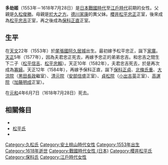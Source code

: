 {{東亞女性歷史人物
|名稱 = 多劫姬
|身份 =
|國家 = [[日本|日本]]
|時代 = [[日本戰國時代|日本戰國時代]]—[[江戶時代|江戶時代]]前期
|屆數 =
|前任 = 
|繼任 = 
|圖片名稱 =
|圖片大小 =
|圖片說明 =
|姓=
|名=
|姓名=
|字=
|最高職務 =
|封爵 =
|封號 =
|位號=
|位階=
|品階=
|御稱號 =<!--日本皇族之稱號-->
|宮號1 =<!--日本皇族之宮號-->
|封地 =
|湯沐邑 =
|神號 =
|尊號 =
|族裔 = 
|信仰 = <!--指的是宗教信仰-->
|氏族 = {{tsl|ja|久松氏}}→[[松平氏|松平氏]]→{{tsl|ja|保科氏}}
|府邸 =
|世系 = 
|初名 =
|幼名 =<!--日本人用-->
|小字=
|號=
|法號= 長元院
|院號=
|其他名號 = 
|出生日期 = [[天文_(後奈良天皇)|天文]]22年（1553年）
|出生地點=
|婚年=
|逝世日期 = [[元和_(後水尾天皇)|元和]]4年6月7日（1618年7月28日）
|逝世地點 = 
|諡號=
|墓葬=
|祠廟=
|父親= [[久松俊勝|久松俊勝]]
|嫡母=
|母親= [[於大之方|於大之方]]
|夫= [[松平忠正|松平忠正]]→[[松平忠吉_(櫻井松平家)|忠吉]]→[[保科正直|保科正直]]
|婚姻名份=
|夫之父=
|夫之母=
|夫之嫡母=
|夫之元配=
|夫之正室=
|夫之繼室=
|夫之平妻=
|夫之側室=
|兄弟= 兄：[[松平康元|松平康元]]、[[松平康俊|松平康俊]]<BR>弟：[[松平定勝|松平定勝]]
|姊妹= 妹：[[松姬|松姬]]（[[松平康長|松平康長]]室）、[[松平家清|松平家清]]室等
|嫡兄弟=
|嫡姊妹=
|庶兄弟=
|庶姊妹=
|同胞兄弟=
|同胞姊妹=
|異母兄弟= 兄：[[久松信俊|久松信俊]]
|異母姊妹= 姐：[[一色詮勝|一色詮勝]]妻
|異父兄弟= 兄：[[松平元康|松平元康]]
|異父姊妹=
|繼兄弟=
|繼姊妹=
|子= [[松平家廣|松平家廣]]（與松平忠正生）<BR>[[松平信吉|松平信吉]]、[[松平忠賴|松平忠賴]]（與松平忠吉生）<BR>[[保科正貞|保科正貞]]、[[北條氏重|北條氏重]]（與保科正直生）
|女= 大涼院（[[黑田長政|黑田長政]]繼室）、清元院（[[安部信盛|安部信盛]]室）、貞松院（[[小出吉英|小出吉英]]室）、高運院（[[加藤明成|加藤明成]]室）（與保科正直生）
|養子=
|養女=
|繼子=
|繼女=
|其他親屬 =
|經歷 = 
|著作 =
|注釋=}}
{{japanese|japanese=多劫姫|kana=たけひめ|romaji=Takehime}}
'''多劫姬'''（1553年－1618年7月28日）是[[日本戰國時代|日本戰國時代]]至[[江戶時代|江戶時代]]前期的女性。父親是[[久松俊勝|久松俊勝]]。母親是[[於大之方|於大之方]]。[[德川家康|德川家康]]的異父妹。[[松平忠正|櫻井松平忠正]]正室，後來成為[[松平忠吉_(櫻井松平家)|松平忠吉]]正室，再之後成為[[保科正直|保科正直]]正室。

== 生平 ==
在[[天文_(後奈良天皇)|天文]]22年（1553年）於[[尾張國|尾張國]][[阿久居城|阿久居城]]出生。最初嫁予松平忠正，誕下[[松平家廣|家廣]]。[[天正_(日本)|天正]]5年（1577年），因為夫君忠正死去，再嫁予忠正的弟弟忠吉。和忠吉之間生下二子（[[松平信吉|松平信吉]]、[[松平忠賴|松平忠賴]]）。天正10年（1582年），夫君忠吉死去，於是再次成為[[寡婦|寡婦]]。天正12年（1584年），再嫁予保科正直，誕下[[保科正貞|保科正貞]]、[[北條氏重|北條氏重]]、[[大涼院|大涼院]]（[[黑田長政|黑田長政]]繼室）、[[清元院|清元院]]（[[安部信盛|安部信盛]]正室）、[[貞松院|貞松院]]（[[小出吉英|小出吉英]]正室）、[[高運院|高運院]]（[[加藤明成|加藤明成]]正室）。

在[[元和_(後水尾天皇)|元和]]4年6月7日（1618年7月28日）死去。

== 相關條目 ==
*{{tsl|ja|久松氏}}
*[[松平氏|松平氏]]
*{{tsl|ja|保科氏}}

[[Category:久松氏|Category:久松氏]]
[[Category:安土桃山時代女性|Category:安土桃山時代女性]]
[[Category:1553年出生|Category:1553年出生]]
[[Category:1618年逝世|Category:1618年逝世]]
[[Category:戰國時代女性_(日本)|Category:戰國時代女性 (日本)]]
[[Category:櫻井松平氏|Category:櫻井松平氏]]
[[Category:保科氏|Category:保科氏]]
[[Category:江戶時代女性|Category:江戶時代女性]]
